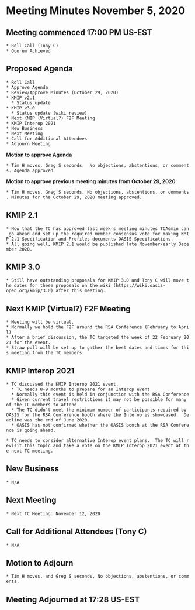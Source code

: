 = Meeting Minutes November 5, 2020 =
== Meeting commenced 17:00 PM US-EST ==
 * Roll Call (Tony C)
 * Quorum Achieved

== Proposed Agenda ==
 
 * Roll Call
 * Approve Agenda
 * Review/Approve Minutes (October 29, 2020)
 * KMIP v2.1 
   * Status update 
 * KMIP v3.0 
   * Status update (wiki review)
 * Next KMIP (Virtual?) F2F Meeting 
 * KMIP Interop 2021
 * New Business
 * Next Meeting
 * Call for Additional Attendees
 * Adjourn Meeting


'''Motion to approve Agenda'''

 * Tim H moves, Greg S seconds.  No objections, abstentions, or comments. Agenda approved

'''Motion to approve previous meeting minutes from October 29, 2020'''

 * Tim H moves, Greg S seconds. No objections, abstentions, or comments. Minutes for the October 29, 2020 meeting approved.

== KMIP 2.1 ==

 * Now that the TC has approved last week's meeting minutes TCAdmin can go ahead and set up the required member consensus vote for making KMIP 2.1 Specification and Profiles documents OASIS Specifications.
 * All going well, KMIP 2.1 would be published late November/early December 2020.

== KMIP 3.0 ==

 * Still have outstanding proposals for KMIP 3.0 and Tony C will move the dates for these proposals on the wiki (https://wiki.oasis-open.org/kmip/3.0) after this meeting.
 
== Next KMIP (Virtual?) F2F Meeting ==

 * Meeting will be virtual.
 * Normally we hold the F2F around the RSA Conference (February to April)
 * After a brief discussion, the TC targeted the week of 22 February 2021 for the event.  
 * Straw poll will be set up to gather the best dates and times for this meeting from the TC members.

== KMIP Interop 2021 ==

 * TC discussed the KMIP Interop 2021 event.  
   * TC needs 8-9 months to prepare for an Interop event 
   * Normally this event is held in conjunction with the RSA Conference
   * Given current travel restrictions it may not be possible for many of the TC members to attend
   * The TC didn't meet the minimum number of participants required by OASIS for the RSA Conference booth where the Interop is showcased.  Deadline was the end of June 2020.
   * OASIS has not confirmed whether the OASIS booth at the RSA Conference is going ahead.

 * TC needs to consider alternative Interop event plans.  The TC will revisit this topic and take a vote on the KMIP Interop 2021 event at the next TC meeting.

== New Business ==
 * N/A

== Next Meeting ==
 * Next TC Meeting: November 12, 2020

== Call for Additional Attendees (Tony C) ==
 * N/A

== Motion to Adjourn ==
 * Tim H moves, and Greg S seconds, No objections, abstentions, or comments.

== Meeting Adjourned at 17:28 US-EST ==
